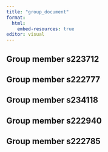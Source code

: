 ```yaml
---
title: "group_document"
format:
  html:
    embed-resources: true
editor: visual
---
```


## Group member s223712

## Group member s222777

## Group member s234118

## Group member s222940

## Group member s222785

